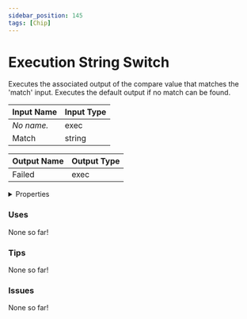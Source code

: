 ```yaml
---
sidebar_position: 145
tags: [Chip]
---
```


# Execution String Switch

Executes the associated output of the compare value that matches the 'match' input. Executes the default output if no match can be found.




<EsbSvg />

| Input Name | Input Type |
|-----------|-----------|
| *No name.* | exec |
| Match | string |

| Output Name | Output Type |
|-----------|-----------|
| Failed | exec |


<details>
  <summary>Properties</summary>
  <div>
    <div>
    <table>
      <thead>
        <tr>
          <th>Is beta required?</th>
          <th>❌</th>
        </tr>
        <tr>
          <th>Is this chip a trolling risk?</th>
          <th>❌</th>
        </tr>
        <tr>
          <th>Chip UUID</th>
          <th>80c7d803-df40-45a5-ac7b-bfccb0b511c7</th>
        </tr>
      </thead>
    </table>
    </div>
  </div>
</details>

### Uses

None so far!

### Tips

None so far!

### Issues

None so far!